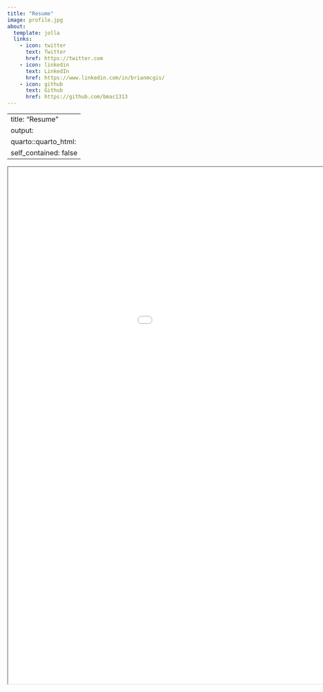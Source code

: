 ```yaml
---
title: "Resume"
image: profile.jpg
about:
  template: jolla
  links:
    - icon: twitter
      text: Twitter
      href: https://twitter.com
    - icon: linkedin
      text: LinkedIn
      href: https://www.linkedin.com/in/brianmcgis/
    - icon: github
      text: Github
      href: https://github.com/bmac1313
---
```


---
title: "Resume"
output:
  quarto::quarto_html:
    self_contained: false
---

<iframe width="1200" height="1200" src="Resume.pdf">

</iframe>
